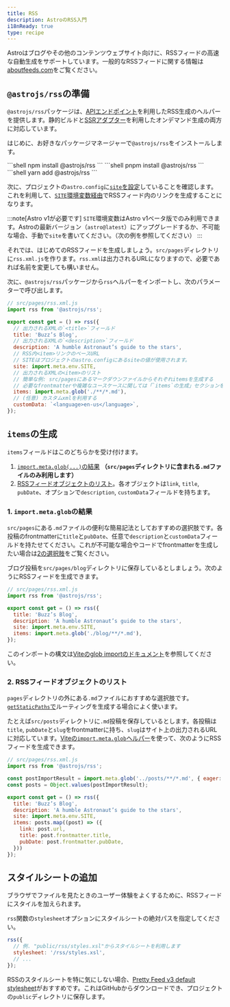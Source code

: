 ```yaml
---
title: RSS
description: AstroのRSS入門
i18nReady: true
type: recipe
---
```



Astroはブログやその他のコンテンツウェブサイト向けに、RSSフィードの高速な自動生成をサポートしています。一般的なRSSフィードに関する情報は[aboutfeeds.com](https://aboutfeeds.com/)をご覧ください。

## `@astrojs/rss`の準備

`@astrojs/rss`パッケージは、[APIエンドポイント](/ja/core-concepts/endpoints/#静的ファイルのエンドポイント)を利用したRSS生成のヘルパーを提供します。静的ビルドと[SSRアダプター](/ja/guides/server-side-rendering/#アダプターの追加)を利用したオンデマンド生成の両方に対応しています。

はじめに、お好きなパッケージマネージャーで`@astrojs/rss`をインストールします。

<PackageManagerTabs>
  <Fragment slot="npm">
  ```shell
  npm install @astrojs/rss
  ```
  </Fragment>
  <Fragment slot="pnpm">
  ```shell
  pnpm install @astrojs/rss
  ```
  </Fragment>
  <Fragment slot="yarn">
  ```shell
  yarn add @astrojs/rss
  ```
  </Fragment>
</PackageManagerTabs>

次に、プロジェクトの`astro.config`に[`site`を設定](/ja/reference/configuration-reference/#site)していることを確認します。これを利用して、[`SITE`環境変数経由](/ja/guides/environment-variables/#デフォルト環境変数)でRSSフィード内のリンクを生成することになります。

:::note[Astro v1が必要です]
`SITE`環境変数はAstro v1ベータ版でのみ利用できます。Astroの最新バージョン（`astro@latest`）にアップグレードするか、不可能な場合、手動で`site`を書いてください。（次の例を参照してください）
:::

それでは、はじめてのRSSフィードを生成しましょう。`src/pages`ディレクトリに`rss.xml.js`を作ります。`rss.xml`は出力されるURLになりますので、必要であれば名前を変更しても構いません。

次に、`@astrojs/rss`パッケージから`rss`ヘルパーをインポートし、次のパラメーターで呼び出します。

```js
// src/pages/rss.xml.js
import rss from '@astrojs/rss';

export const get = () => rss({
  // 出力されるXMLの`<title>`フィールド
  title: 'Buzz’s Blog',
  // 出力されるXMLの`<description>`フィールド
  description: 'A humble Astronaut’s guide to the stars',
  // RSS内<item>リンクのベースURL
  // SITEはプロジェクトのastro.configにあるsiteの値が使用されます。
  site: import.meta.env.SITE,
  // 出力されるXMLの<item>のリスト
  // 簡単な例: src/pagesにあるマークダウンファイルからそれぞれitemsを生成する
  // 必要なfrontmatterや複雑なユースケースに関しては「`items`の生成」セクションをご覧ください。
  items: import.meta.glob('./**/*.md'),
  // (任意) カスタムxmlを利用する
  customData: `<language>en-us</language>`,
});
```

## `items`の生成

`items`フィールドはこのどちらかを受け付けます。
1. [`import.meta.glob(...)`の結果](#1-importmetaglobの結果) **（`src/pages`ディレクトリに含まれる`.md`ファイルのみ利用します）**
2. [RSSフィードオブジェクトのリスト](#2-rssフィードオブジェクトのリスト)。各オブジェクトは`link`, `title`, `pubDate`、オプションで`description`, `customData`フィールドを持ちます。

### 1. `import.meta.glob`の結果

`src/pages`にある`.md`ファイルの便利な簡易記法としておすすめの選択肢です。各投稿のfrontmatterに`title`と`pubDate`、任意で`description`と`customData`フィールドを持たせてください。これが不可能な場合やコードでfrontmatterを生成したい場合は[2の選択肢](#2-rssフィードオブジェクトのリスト)をご覧ください。

ブログ投稿を`src/pages/blog`ディレクトリに保存しているとしましょう。次のようにRSSフィードを生成できます。

```js
// src/pages/rss.xml.js
import rss from '@astrojs/rss';

export const get = () => rss({
  title: 'Buzz’s Blog',
  description: 'A humble Astronaut’s guide to the stars',
  site: import.meta.env.SITE,
  items: import.meta.glob('./blog/**/*.md'),
});
```

このインポートの構文は[Viteのglob importのドキュメント](https://vitejs.dev/guide/features.html#glob-import)を参照してください。

### 2. RSSフィードオブジェクトのリスト

`pages`ディレクトリの外にある`.md`ファイルにおすすめな選択肢です。[`getStaticPaths`で](/ja/reference/api-reference/#getstaticpaths)ルーティングを生成する場合によく使います。

たとえば`src/posts`ディレクトリに`.md`投稿を保存しているとします。各投稿は`title`, `pubDate`と`slug`をfrontmatterに持ち、`slug`はサイト上の出力されるURLに対応しています。[Viteの`import.meta.glob`ヘルパー](https://vitejs.dev/guide/features.html#glob-import)を使って、次のようにRSSフィードを生成できます。

```js
// src/pages/rss.xml.js
import rss from '@astrojs/rss';

const postImportResult = import.meta.glob('../posts/**/*.md', { eager: true });
const posts = Object.values(postImportResult);

export const get = () => rss({
  title: 'Buzz’s Blog',
  description: 'A humble Astronaut’s guide to the stars',
  site: import.meta.env.SITE,
  items: posts.map((post) => ({
    link: post.url,
    title: post.frontmatter.title,
    pubDate: post.frontmatter.pubDate,
  }))
});
```

## スタイルシートの追加

ブラウザでファイルを見たときのユーザー体験をよくするために、RSSフィードにスタイルを加えられます。

`rss`関数の`stylesheet`オプションにスタイルシートの絶対パスを指定してください。

```js
rss({
  // 例. "public/rss/styles.xsl"からスタイルシートを利用します
  stylesheet: '/rss/styles.xsl',
  // ...
});
```

RSSのスタイルシートを特に気にしない場合、[Pretty Feed v3 default stylesheet](https://github.com/genmon/aboutfeeds/blob/main/tools/pretty-feed-v3.xsl)がおすすめです。これはGitHubからダウンロードでき、プロジェクトの`public`ディレクトリに保存します。
